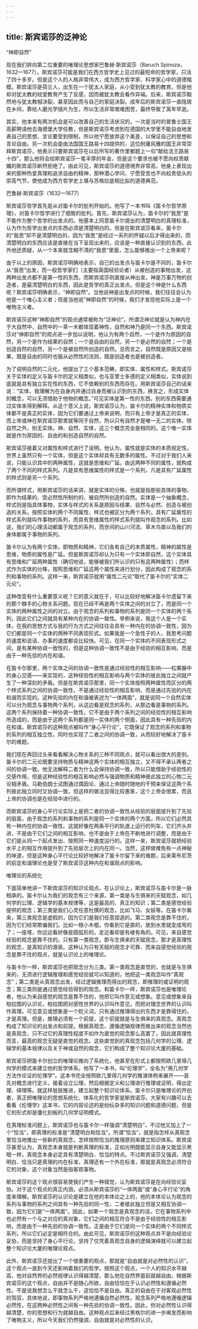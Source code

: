 ```yaml
---
---
---
```

title: 斯宾诺莎的泛神论
---





“神即自然”


现在我们转向第二位重要的唯理论思想家巴鲁赫·斯宾诺莎（Baruch Spinoza，1632—1677）。斯宾诺莎可能是我们在西方哲学史上见过的最短命的哲学家，只活了四十多岁。但是这个人的人格非常伟大，成为西方哲学家、科学家心中的道德楷模。斯宾诺莎是荷兰人，出生在一个犹太人家庭，从小受到犹太教的教育。但是他却对犹太教的经堂教育产生了反感，因而被犹太教会看作异端。后来，斯宾诺莎毅然地与犹太教相决裂，甚至因此而与自己的家庭决裂。成年后的斯宾诺莎一直隐居在乡间，靠给人磨光学镜片为生，所以生活非常艰难困苦，最终导致了英年早逝。

其实，他本来有两次机会是可以改善自己的生活状况的，一次是当时的普鲁士国王高薪聘请他去海德堡大学任教，但是斯宾诺莎考虑到在德国的大学里不能自由地发表自己的思想，言论要受到限制，所以他宁愿放弃这个美差，以保证自己的思想和言论自由。另一次机会是由法国国王路易十四提供的，这位附庸风雅的国王非常崇拜斯宾诺莎，他表示只要斯宾诺莎在以后所写的著作里都题上一句“献给法王路易十四”，那么他将会给斯宾诺莎一笔丰厚的年金，但是这个要求也被不愿向权贵献媚的斯宾诺莎断然拒绝了。由此可见，斯宾诺莎的道德境界非常高，他身上表现出来的那种热爱真理和追求自由的精神，那种潜心学问、宁愿受苦也不向权贵低头的崇高气节，使他成为西方哲学史上堪与苏格拉底相比拟的道德典范。

巴鲁赫·斯宾诺莎（1632—1677）



斯宾诺莎哲学首先是从对笛卡尔的批判开始的。他写了一本书叫《笛卡尔哲学原理》，对笛卡尔哲学进行了细致的批判。首先，斯宾诺莎认为，笛卡尔的“我思”是不能作为整个哲学的出发点的。他基本上同意笛卡尔提出的清楚明白的真理标准，认为作为哲学出发点的东西必须是清楚明白的。但是在斯宾诺莎看来，笛卡尔的“我思”却不是清楚明白的，因为“我思”是经过一系列的怀疑以后才得出来的，而清楚明白的东西应该是直接在当下呈现出来的，应该是一种直接认识到的东西。此外他还质疑，从一个本来就含糊不清的“我思”里面，怎么能够推出一个上帝来呢？

由于以上的原因，斯宾诺莎明确地表示，自己的出发点与笛卡尔是不同的，笛卡尔从“我思”出发，而一般哲学家们（主要指英国经验论者）从被创造的事物出发，这两种出发点都不是第一性的东西，而斯宾诺莎则直接从神出发。神是万事万物的创造者，是最清楚明白的东西，因此是哲学的真正出发点。但是这个神是什么东西呢？斯宾诺莎明确表示，“神即自然”。当他说神是出发点的时候，我们往往会认为他是一个唯心主义者；但是当他说“神即自然”的时候，我们才发现他实际上是一个唯物主义者。

斯宾诺莎这种“神即自然”的观点通常被称为“泛神论”。所谓泛神论就是认为神内在于大自然中，自然中的一草一木都体现着神性，自然和神乃是同一个东西。斯宾诺莎对“神即自然”的观点进一步加以说明，他认为有两个自然，一个是作为原因的自然，另一个是作为结果的自然；一个是自由的自然，另一个是必然的自然；一个是创造自然的自然，另一个是被自然所创造的自然。总而言之，自然既是原因又是结果，既是自由的同时也服从必然性的法则，既是创造者也是被创造者。

为了说明自然的二元化，他提出了三个基本范畴，即实体、属性和样式。斯宾诺莎关于实体的定义与笛卡尔的定义相类似，也与亚里士多德的定义相类似，实体说到底就是具有独立实在性的东西，它不依赖别的东西而存在。用斯宾诺莎自己的话来说：“实体，我理解为在自身内并通过自身而被认识到的东西，换言之，形成实体的概念，可以无须借助于他物的概念。”可见实体是第一性的东西，别的东西需要通过实体来得到解释。从这个意义上说，斯宾诺莎认为，笛卡尔的精神实体和物质实体都不是真正的实体，因为它们要通过上帝来说明，而只有上帝才是真正的实体，而上帝或神在斯宾诺莎那里就等同于自然，所以只有自然才是唯一无二的实体。除自然之外，别无实体。神、自然、实体，这三个概念完全是相同的。这个唯一实体就是作为原因的、自由的和创造自然的自然。

斯宾诺莎接着又对属性和样式进行了说明。他认为，属性就是实体的本质规定性。世界上虽然只有一个实体，但是这个实体却具有无数多的属性。不过对于我们人来说，只能认识其中的两种属性，这就是思维和广延。由这两种不同的属性，就构成了两个不同的样式系列。凡是具有思维属性的样式是一个系列，凡是具有广延属性的样式则是另一个系列。

而所谓样式，用斯宾诺莎的话来讲，就是实体的分殊，也就是指那些具体的事物，即作为结果的、受必然性所制约的、被自然所创造的自然。实体是一个抽象概念，样式则是指具体事物，实体与样式的关系是原因与结果、自然与必然、创造与被创造的关系。按照实体的两个不同属性，样式也被区分为两个系列，具有广延属性的样式系列就叫作事物的系列，而具有思维属性的样式系列就叫作观念的系列。比如说，我们的心理活动都属于观念的系列，而世间的山川河流、草木鸟兽以及我们的身体都属于事物的系列。

笛卡尔认为有两个实体，即物质和精神，它们各有自己的本质属性，精神的属性是思维，物质的属性是广延。但是斯宾诺莎却认为只有一个实体即自然，这个实体具有思维和广延两种属性（确切地说，能够被我们所认识的只有这两种属性）；而样式作为实体的分殊，按照思维和广延这两个属性来进行划分，因此构成了观念的系列和事物的系列。这样一来，斯宾诺莎就用“属性二元论”取代了笛卡尔的“实体二元论”。

这种改变有什么重要意义呢？它的意义就在于，可以比较好地解决笛卡尔遗留下来的那个棘手的心物关系问题。现在已经不再是两个实体之间的对立了，而是同一个实体的两种属性之间的对立。由于观念的系列和事物的系列是同一个实体的两个系列，因此它们之间就具有某种内在的协调一致性。举例来说，我这个人是一个实体，在我的思想方式与我的行为方式之间往往会具有一种内在的协调一致性，因为它们都是同一个实体的两种不同表现形式。如果我是一个急性子的人，我思考问题的速度和说话、办事的速度都会比较快。可见，在同一个实体的不同表现形式之间，是有某种协调一致性的，但是这种协调一致性不是由于经验的相互影响，而是由于一种先验的内在和谐。

在笛卡尔那里，两个实体之间的协调一致性是通过经验性的相互影响——松果腺中的身心交感——来实现的，这种经验性的相互影响与两个实体的彼此独立之间就产生了一种深刻的矛盾。但是在斯宾诺莎那里，同一个实体按照两种属性而区分的两个样式系列之间的协调一致性，不是通过经验性的相互影响、而是通过先验的内在和谐而实现的。这种先验的内在和谐被表述为“一体两面”，就是说同一个自然实体可以分为观念与事物两个系列，从这边看是观念的系列，从那边看是事物的系列。这两个系列保持着一种协调一致性，它不是由于两个系列之间的经验性的相互影响所造成的，而是由于这两个系列都是同一实体的两个侧面，因此具有一种先验的内在和谐。斯宾诺莎的这种观点被叫作“身心平行论”，它既保证了观念的系列和事物的系列的相互独立性，同时也实现了二者之间的协调一致，从而较好地解决了笛卡尔的难题。

我们现在再回过头来看看解决心物关系的三种不同观点，就可以看出很大的差别。笛卡尔的二元论既要坚持物质与精神这两个实体的相互独立，又不得不承认两者之间的协调一致。他无法解释二者为什么会保持协调一致，所以只能借助于经验性的交感作用，但是这种经验性的相互影响必然与强调物质和精神彼此独立的心物二元论相矛盾。马勒伯朗士试图通过偶因论、通过上帝随时随地的干预来保证这两个系列彼此独立同时又协调一致，但这样的做法显得比较愚笨，这个上帝会很累，而且上帝的协调也是在经验中进行的。

而斯宾诺莎的身心平行论实际上是把二者的协调一致性从经验的层面提升到了先验的层面，由于观念的系列和事物的系列是同一个实体的两个方面，所以它们必然具有一种内在的协调一致性。这就好像在两条平行的轨道上运行的列车，它们齐头并进，不是由于它们之间的相互影响，也不是由于上帝在不断地进行调整，而是由于它们是从同一个起点发出、按照同一种速度运行的。这样一来，斯宾诺莎就把经验水平上的相互作用提升到了先验层次上的内在同一。当然，这样做难免有一点神秘的味道，但是这种身心平行论比较好地解决了笛卡尔留下来的难题，后来莱布尼茨的前定和谐理论也是受了斯宾诺莎这种内在和谐观点的影响。





唯理论的系统化


下面简单地讲一下斯宾诺莎的知识论观点。在认识论上，斯宾诺莎与笛卡尔是一脉相承的。笛卡尔认为我们的观念有三个来源，第一类是与生俱来的天赋观念，如几何学的公理、逻辑学的基本规律等，这是最高的、真正的知识；第二类是感觉经验提供的观念；第三类是我们心灵任意杜撰的观念，比如飞马、女妖等。在笛卡尔看来，第三类观念是虚假的，因为它们是我们任意捏造的。第二类观念是靠不住的，因为它们经常欺骗我们。比如一根小木棍，你看到它是直的，放到水里就变成弯的了；一座塔，你远远看好像是圆弧形的，走近看却是有棱有角的。可见，来自感觉经验的观念是靠不住的。只有第一类观念，即与生俱来的天赋观念，那才是真理性的观念，是真知识的源泉。这种认为只有天赋的观念才可靠、而来自感觉经验的观念是靠不住的观点，就是认识论上的唯理论。

与笛卡尔一样，斯宾诺莎也把观念分为三类。第一类观念是直觉的，也就是与生俱来的，无须进行逻辑推理和感觉经验就可以知道的，他把这一类观念叫作“真观念”；第二类是从真观念出发，经过逻辑推理而得出的观念，即推理的或证明的观念；第三类则是通过感觉经验得到的观念。和笛卡尔一样，斯宾诺莎也是唯理论者，他认为来自感觉的观念是靠不住的，他把它叫作意见或想象。意见或想象来自柏拉图的认识论，柏拉图把对感性世界的认识叫作意见，而把对理念世界的认识叫作真理。可见意见或想象是一个贬义词，只有通过推理得出的东西才是靠得住的，才是真理。但是，推理必须有一个前提，这个前提就是与生俱来的真观念。真观念构成了知识论的出发点和前提。根据真观念、遵循逻辑规律而推出来的观念当然也是真观念，只不过它的真理性程度不如作为直觉的观念那么高罢了。因此就真理性而言，最高的观念无疑是直觉的观念。这些直觉到的真观念包括几何学的公理、逻辑学的基本规律以及关于神或自然的观念，它们构成了整个知识论大厦的基础。

斯宾诺莎把笛卡尔创立的唯理论推向了系统化，他甚至在形式上都按照欧几里得几何学的模式来建立他的哲学体系。他写了一本书，叫“伦理学”，全名为“用几何学方法作论证的伦理学”。这本书完全按照欧几里得几何学的推演体例来展开——首先对概念进行定义，接着设立公理，然后根据定义和公理进行推理或证明，得出定理、绎理等。就这样层层推进，建立起整个知识论体系。笛卡尔只是唯理论的开创者，真正把唯理论的思想系统化、体系化的哲学家是斯宾诺莎。大家有兴趣可以去看看《伦理学》这本书，它的内容论述的是纷纭杂多的知识问题和道德问题，但是它的形式却是僵化刻板的几何学证明模式。

在真理标准问题上，斯宾诺莎也与笛卡尔一样强调“清楚明白”，不过他又加上了一个“恰当”，即真理的标准是“清楚明白和恰当”。所谓“恰当”，就是指怎样从真观念里恰当地推出一些新的真观念，怎样按照恰当的推理原则来建立知识体系。斯宾诺莎甚至认为，真观念本身就是判断真理的标准，正如光明既能显示自身又能显示黑暗一样，真观念本身必定具有清楚明白、恰当的特点。不过斯宾诺莎又强调，清楚明白、恰当只是真理的内在标准，真理还有一个外在标准，那就是真观念必须符合它的对象，这个对象当然是指客观事物。

斯宾诺莎的这个观点很容易使我们产生一种错觉，认为斯宾诺莎是在向经验论妥协。对于这个观点的真正内涵，必须从斯宾诺莎的“一体两面”或“身心平行论”的角度来理解。斯宾诺莎的认识论是建立在他的本体论之上的，他的本体论认为观念的系列与事物的系列之间具有一种先验的同一性，二者彼此独立但是又相互协调一致，因为它们是“一体两面”。因此，如果一个观念是真观念的话，它在事物系列中也必然有一个与之对应的真对象，它们之间的相互符合不是由于经验性的相互影响，而是由于一种先验的协调一致性。正是由于它们是同一个实体的两个不同样式系列，所以它们必定是相符合的。由此可见，斯宾诺莎的这种观点并不是向经验论妥协，而是坚持了身心平行论，坚持了仅凭着真观念自身的逻辑演绎就可以建立起整个知识论大厦的唯理论观点。

此外，斯宾诺莎还提出了一个很重要的观点，那就是“自由就是对必然性的认识”。这个观点一直到今天还影响着我们的哲学。按照这个观点，一个人的知识水平越高，他对自然界的必然规律认识得越清楚，那么他在自然界面前就越自由。根据斯宾诺莎的这个观点，自由并不是随心所欲，自由恰恰在于认识必然性和遵循必然性。不是说我想怎么干就怎么干，这恰恰不是自由。真正的自由在于对客观必然性的驾驭，具体地说，即事物系列严格地遵循自然必然性，观念系列严格地遵循逻辑必然性，在这两种必然性之间有一种先验的协调一致性。因此，你对必然性认识得越清楚，你的思想和行为就越自由。这种观点后来经过黑格尔的进一步阐发而影响了唯物主义，所以今天我们仍然强调，自由就是对必然性的认识。